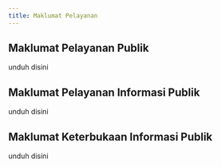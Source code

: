 ```yaml
---
title: Maklumat Pelayanan
---
```

## Maklumat Pelayanan Publik

unduh disini

## Maklumat Pelayanan Informasi Publik

unduh disini

## Maklumat Keterbukaan Informasi Publik

unduh disini